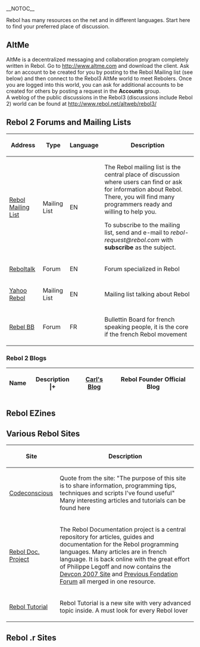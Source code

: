 __NOTOC__

Rebol has many resources on the net and in different languages. Start here to find your preferred place of discussion.

==AltMe==

AltMe is a decentralized messaging and collaboration program completely written in Rebol.
Go to http://www.altme.com and download the client.
Ask for an account to be created for you by posting to the Rebol Mailing list (see below) and then connect to the Rebol3 AltMe world to meet Rebolers. Once you are logged into this world, you can ask for additional accounts to be created for others by posting a request in the '''Accounts''' group.<br>
A weblog of the public discussions in the Rebol3 (discussions include Rebol 2) world can be found at http://www.rebol.net/altweb/rebol3/

==Rebol 2 Forums and Mailing Lists==


{| class="wikitable"
! Address
! Type
! Language
! Description
|-
|[http://www.rebol.com/discussion.html Rebol Mailing List]
|Mailing List
|EN
|The  Rebol mailing list is the central place of discussion where users can find or ask for information about Rebol. There, you will find many programmers ready and willing to help you.

To subscribe to the mailing list, send and e-mail to ''rebol-request@rebol.com'' with '''subscribe''' as the subject.
|-
|[http://www.reboltalk.com/ Reboltalk] 
|Forum
|EN
|Forum specialized in Rebol
|-
|[http://groups.yahoo.com/group/Rebol_New Yahoo Rebol]
|Mailing List
|EN
|Mailing list talking about Rebol
|-
|[http://www.digicamsoft.com/cgi-bin/rebelBB.cgi Rebel BB]
|Forum
|FR
|Bullettin Board for french speaking people, it is the core if the french Rebol movement
|}

===Rebol 2 Blogs===

{| class="wikitable"
! Name
! Description
|+
|[http://www.rebol.com/cgi-bin/blog.r Carl's Blog]
|Rebol Founder Official Blog
|}

==Rebol EZines==

==Various Rebol Sites==

{| class="wikitable"
! Site
! Description
|-
|[http://www.codeconscious.com/rebol Codeconscious]
|Quote from the site: "The purpose of this site is to share information, programming tips, techniques and scripts I've found useful"<BR>
Many interesting articles and tutorials can be found here
|-
|[http://www.rebdocproj.net/ Rebol Doc. Project]
|The Rebol Documentation project is a central repository for articles, guides and documentation for the Rebol programming languages. Many articles are in french language.
It is back online with the great effort of Philippe Legoff and now contains
the [http://devcon2007.rebdocproj.net/ Devcon 2007 Site] and [http://www.fondation-rebol.net Previous Fondation Forum] all merged in one resource.
|-
|[http://www.reboltutorial.com/ Rebol Tutorial]
|Rebol Tutorial is a new site with very advanced topic inside. A must look for every Rebol lover
|}

==Rebol .r Sites==
